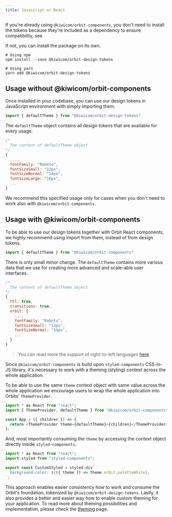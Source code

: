 ```yaml
---
title: Javascript or React
---
```


If you're already using `@kiwicom/orbit-components`,
you don't need to install the tokens because they're included as a dependency to ensure compatibility, see []()

If not, you can install the package on its own.

```shell
# Using npm
npm install --save @kiwicom/orbit-design-tokens

# Using yarn
yarn add @kiwicom/orbit-design-tokens
```

## Usage without @kiwicom/orbit-components

Once installed in your codebase, you can use our design tokens in JavaScript environment with simply importing them.

```js
import { defaultTheme } from "@kiwicom/orbit-design-tokens"
```

The `defaultTheme` object contains all design tokens that are available for every usage.

```js
/*
  The content of defaultTheme object
*/
{
  ...,
  fontFamily: "Roboto",
  fontSizeSmall: "12px",
  fontSizeNormal: "14px",
  fontSizeLarge: "16px",
  ...
}
```

We recommend this specified usage only for cases when you don't need to work also with `@kiwicom/orbit-components`.

## Usage with @kiwicom/orbit-components

To be able to use our design tokens together with Orbit React components, we highly recommend using import from them, instead of from design tokens.

```js
import { defaultTheme } from "@kiwicom/orbit-components"
```

There is only small minor change. The `defaultTheme` contains more various data that we use for creating more advanced and scale-able user interfaces.

```js
/*
  The content of defaultTheme object
*/
{
  rtl: true,
  transitions: true,
  orbit: {
    ...,
    fontFamily: "Roboto",
    fontSizeSmall: "12px",
    fontSizeNormal: "14px",
    ...
  }
}
```

> You can read more the support of right-to-left languages [here](/development/utilities/rtl-languages).

Since `@kiwicom/orbit-components` is build upon `styled-components` CSS-in-JS library, it's necessary to work with a theming (styling) context across the whole application.

To be able to use the same `theme` context object with same value across the whole application we encourage users to wrap the whole application into Orbits' `ThemeProvider`.

```js
import * as React from "react";
import { ThemeProvider, defaultTheme } from "@kiwicom/orbit-components";

const App = ({ children }) => {
  return <ThemeProvider theme={defaultTheme}>{children}</ThemeProvider>;
};
```

And, most importantly consuming the `theme` by accessing the context object directly inside `styled-components`.

```jsx
import * as React from "react";
import styled from "styled-components";

export const CustomStyled = styled.div`
  background-color: ${({ theme }) => theme.orbit.paletteWhite};
`;
```

This approach enables easier consistency how to work and consume the Orbit's foundation, tokenized by `@kiwicom/orbit-design-tokens`.
Lastly, it also provides a better and easier way how to enable custom theming for your application. To read more about theming possibilities and implementation,
please check the [theming](/design-tokens/theming) page.
